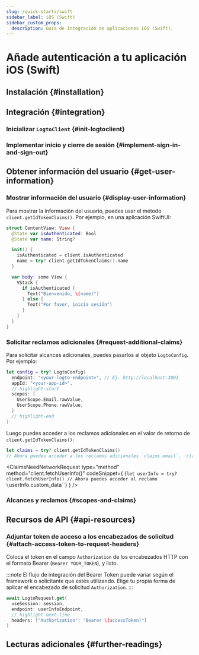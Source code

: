 ```yaml
---
slug: /quick-starts/swift
sidebar_label: iOS (Swift)
sidebar_custom_props:
  description: Guía de integración de aplicaciones iOS (Swift).
---
```





# Añade autenticación a tu aplicación iOS (Swift)

<AppNote type="Native app" />

## Instalación \{#installation}

<AddSdk />

## Integración \{#integration}

### Inicializar `LogtoClient` \{#init-logtoclient}

<InitClient />

### Implementar inicio y cierre de sesión \{#implement-sign-in-and-sign-out}

<ImplementSignInAndSignOut />

<Checkpoint />

## Obtener información del usuario \{#get-user-information}

### Mostrar información del usuario \{#display-user-information}

Para mostrar la información del usuario, puedes usar el método `client.getIdTokenClaims()`. Por ejemplo, en una aplicación SwiftUI:

```swift title="ContentView.swift"
struct ContentView: View {
  @State var isAuthenticated: Bool
  @State var name: String?

  init() {
    isAuthenticated = client.isAuthenticated
    name = try? client.getIdTokenClaims().name
  }

  var body: some View {
    VStack {
      if isAuthenticated {
        Text("Bienvenido, \(name)")
      } else {
        Text("Por favor, inicia sesión")
      }
    }
  }
}
```

### Solicitar reclamos adicionales \{#request-additional-claims}

<FindUserInfoMissing method="client.getIdTokenClaims()" />

<ScopesAndClaimsIntroduction />

Para solicitar alcances adicionales, puedes pasarlos al objeto `LogtoConfig`. Por ejemplo:

```swift title="ContentView.swift"
let config = try? LogtoConfig(
  endpoint: "<your-logto-endpoint>", // Ej. http://localhost:3001
  appId: "<your-app-id>",
  // highlight-start
  scopes: [
    UserScope.Email.rawValue,
    UserScope.Phone.rawValue,
  ]
  // highlight-end
)
```

Luego puedes acceder a los reclamos adicionales en el valor de retorno de `client.getIdTokenClaims()`:

```swift
let claims = try? client.getIdTokenClaims()
// Ahora puedes acceder a los reclamos adicionales `claims.email`, `claims.phone`, etc.
```

<ClaimsNeedNetworkRequest
  type="method"
  method="client.fetchUserInfo()"
  codeSnippet={
    <CodeBlock language="swift">{`let userInfo = try? client.fetchUserInfo()
// Ahora puedes acceder al reclamo \`userInfo.custom_data\``}</CodeBlock>
  }
/>

### Alcances y reclamos \{#scopes-and-claims}

<ScopesAndClaims />

## Recursos de API \{#api-resources}

<ApiResources />

### Adjuntar token de acceso a los encabezados de solicitud \{#attach-access-token-to-request-headers}

Coloca el token en el campo `Authorization` de los encabezados HTTP con el formato Bearer (`Bearer YOUR_TOKEN`), y listo.

:::note
El flujo de integración del Bearer Token puede variar según el framework o solicitante que estés utilizando. Elige tu propia forma de aplicar el encabezado de solicitud `Authorization`.
:::

```swift
await LogtoRequest.get(
  useSession: session,
  endpoint: userInfoEndpoint,
  // highlight-next-line
  headers: ["Authorization": "Bearer \(accessToken)"]
)
```

## Lecturas adicionales \{#further-readings}

<FurtherReadings />

